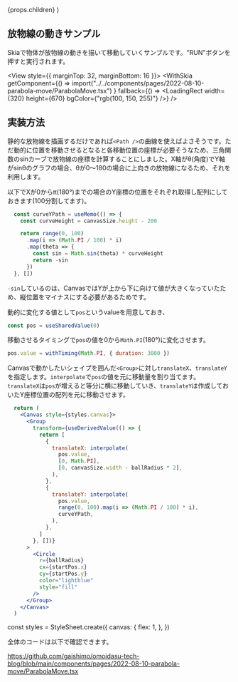 

  <PostLayout headlines={headlines} meta={meta}>
    {props.children}
  </PostLayout>
)


## 放物線の動きサンプル

Skiaで物体が放物線の動きを描いて移動していくサンプルです。"RUN"ボタンを押すと実行されます。

<View style={{ marginTop: 32, marginBottom: 16 }}>
  <WithSkia
    getComponent={() =>
      import("../../components/pages/2022-08-10-parabola-move/ParabolaMove.tsx")
    }
    fallback={() => <LoadingRect width={320} height={670} bgColor={"rgb(100, 150, 255)"} />}
  />
</View>


## 実装方法

静的な放物線を描画するだけであれば`<Path />`の曲線を使えばよさそうです。ただ動的に位置を移動させるとなると各移動位置の座標が必要そうなため、三角関数のsinカーブで放物線の座標を計算することにしました。X軸がθ(角度)でY軸がsinθのグラフの場合、θが0〜180の場合に上向きの放物線になるため、それを利用します。

以下でXが0からπ(180°)までの場合のY座標の位置をそれぞれ取得し配列にしておきます(100分割してます)。
```js
  const curveYPath = useMemo(() => {
    const curveHeight = canvasSize.height - 200

    return range(0, 100)
      .map(i => (Math.PI / 100) * i)
      .map(theta => {
        const sin = Math.sin(theta) * curveHeight
        return -sin
      })
  }, [])
```

`-sin`しているのは、CanvasではYが上から下に向けて値が大きくなっていたため、縦位置をマイナスにする必要があるためです。


動的に変化する値として`pos`というvalueを用意しておき、

```js
const pos = useSharedValue(0)
```

移動させるタイミングで`pos`の値を0から`Math.PI`(180°)に変化させます。
```js
pos.value = withTiming(Math.PI, { duration: 3000 })
```


Canvasで動かしたいシェイプを囲んだ`<Group>`に対し`translateX`、`translateY`を指定します。`interpolate`で`pos`の値を元に移動量を割り当てます。 `translateX`は`pos`が増えると等分に横に移動していき、`translateY`は作成しておいたY座標位置の配列を元に移動させます。

```jsx
  return (
    <Canvas style={styles.canvas}>
      <Group
        transform={useDerivedValue(() => {
          return [
            {
              translateX: interpolate(
                pos.value,
                [0, Math.PI],
                [0, canvasSize.width - ballRadius * 2],
              ),
            },
            {
              translateY: interpolate(
                pos.value,
                range(0, 100).map(i => (Math.PI / 100) * i),
                curveYPath,
              ),
            },
          ]
        }, [])}
      >
        <Circle
          r={ballRadius}
          cx={startPos.x}
          cy={startPos.y}
          color="lightblue"
          style="fill"
        />
      </Group>
    </Canvas>
  )
```

const styles = StyleSheet.create({
  canvas: {
    flex: 1,
  },
})

全体のコードは以下で確認できます。

https://github.com/gaishimo/omoidasu-tech-blog/blob/main/components/pages/2022-08-10-parabola-move/ParabolaMove.tsx


